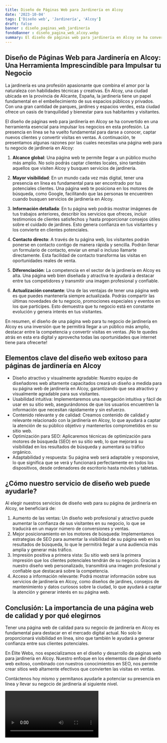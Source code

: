 ```yaml
---
title: Diseño de Páginas Web para Jardinería en Alcoy
date: '2023-10-04'
tags: ['Diseño web', 'Jardinería', 'Alcoy']
draft: false
banner : diseño_paginas_web_jardinería
fondoBanner : diseño_pagina_web_alcoy.webp
summary: El diseño de páginas web para jardinería en Alcoy se ha convertido en una herramienta esencial para impulsar los negocios en esta profesión. La presencia en línea se ha vuelto fundamental para darse a conocer, captar nuevos clientes y convertir visitas en ventas. A continuación, te presentamos algunas razones por las cuales necesitas una página web para tu negocio de jardinería en Alcoy
---
```


## Diseño de Páginas Web para Jardinería en Alcoy: Una Herramienta Imprescindible para Impulsar tu Negocio
La jardinería es una profesión apasionante que combina el amor por la naturaleza con habilidades técnicas y creativas. En Alcoy, una ciudad ubicada en la provincia de Alicante, España, la jardinería tiene un papel fundamental en el embellecimiento de sus espacios públicos y privados. Con una gran cantidad de parques, jardines y espacios verdes, esta ciudad ofrece un oasis de tranquilidad y bienestar para sus habitantes y visitantes.

El diseño de páginas web para jardinería en Alcoy se ha convertido en una herramienta esencial para impulsar los negocios en esta profesión. La presencia en línea se ha vuelto fundamental para darse a conocer, captar nuevos clientes y convertir visitas en ventas. A continuación, te presentamos algunas razones por las cuales necesitas una página web para tu negocio de jardinería en Alcoy:

1. **Alcance global**: Una página web te permite llegar a un público mucho más amplio. No solo podrás captar clientes locales, sino también aquellos que visiten Alcoy y busquen servicios de jardinería.

2. **Mayor visibilidad**: En un mundo cada vez más digital, tener una presencia en línea es fundamental para ser encontrado por tus potenciales clientes. Una página web te posiciona en los motores de búsqueda, como Google, facilitando que las personas te encuentren cuando busquen servicios de jardinería en Alcoy.

3. **Información detallada**: En tu página web podrás mostrar imágenes de tus trabajos anteriores, describir los servicios que ofreces, incluir testimonios de clientes satisfechos y hasta proporcionar consejos útiles sobre el cuidado de jardines. Esto genera confianza en tus visitantes y los convierte en clientes potenciales.

4. **Contacto directo**: A través de tu página web, los visitantes podrán ponerse en contacto contigo de manera rápida y sencilla. Podrán llenar un formulario de contacto, enviar un email o incluso llamarte directamente. Esta facilidad de contacto transforma las visitas en oportunidades reales de venta.

5. **Diferenciación**: La competencia en el sector de la jardinería en Alcoy es alta. Una página web bien diseñada y atractiva te ayudará a destacar entre tus competidores y transmitir una imagen profesional y confiable.

6. **Actualización constante**: Una de las ventajas de tener una página web es que puedes mantenerla siempre actualizada. Podrás compartir las últimas novedades de tu negocio, promociones especiales y eventos en los que participes. Esto demuestra que tu negocio está en constante evolución y genera interés en tus visitantes.

En resumen, el diseño de una página web para tu negocio de jardinería en Alcoy es una inversión que te permitirá llegar a un público más amplio, destacar entre la competencia y convertir visitas en ventas. ¡No te quedes atrás en esta era digital y aprovecha todas las oportunidades que internet tiene para ofrecerte!

<GifSeo />

<Cta />

## Elementos clave del diseño web exitoso para páginas de jardinería en Alcoy

- Diseño atractivo y visualmente agradable: Nuestro equipo de diseñadores web altamente capacitados creará un diseño a medida para su página web de jardinería en Alcoy, garantizando que sea atractivo y visualmente agradable para sus visitantes.
- Usabilidad intuitiva: Implementaremos una navegación intuitiva y fácil de usar en su sitio web, asegurándonos de que los usuarios encuentren la información que necesitan rápidamente y sin esfuerzo.
- Contenido relevante y de calidad: Creamos contenido de calidad y relevante relacionado con la jardinería en Alcoy, lo que ayudará a captar la atención de su público objetivo y mantenerlos comprometidos en su sitio web.
- Optimización para SEO: Aplicaremos técnicas de optimización para motores de búsqueda (SEO) en su sitio web, lo que mejorará su visibilidad en los resultados de búsqueda y aumentará su tráfico orgánico.
- Adaptabilidad y respuesta: Su página web será adaptable y responsive, lo que significa que se verá y funcionará perfectamente en todos los dispositivos, desde ordenadores de escritorio hasta móviles y tabletas.

## ¿Cómo nuestro servicio de diseño web puede ayudarle?

Al elegir nuestros servicios de diseño web para su página de jardinería en Alcoy, se beneficiará de:

1. Aumento de las ventas: Un diseño web profesional y atractivo puede aumentar la confianza de sus visitantes en su negocio, lo que se traducirá en un mayor número de conversiones y ventas.
2. Mejor posicionamiento en los motores de búsqueda: Implementamos estrategias de SEO para aumentar la visibilidad de su página web en los resultados de búsqueda, lo que le permitirá llegar a una audiencia más amplia y generar más tráfico.
3. Impresión positiva a primera vista: Su sitio web será la primera impresión que los clientes potenciales tendrán de su negocio. Gracias a nuestro diseño web personalizado, transmitirá una imagen profesional y confiable que destacará sobre la competencia.
4. Acceso a información relevante: Podrá mostrar información sobre sus servicios de jardinería en Alcoy, como diseños de jardines, consejos de mantenimiento y datos curiosos sobre la ciudad, lo que ayudará a captar la atención y generar interés en su página web.

## Conclusión: La importancia de una página web de calidad y por qué elegirnos

Tener una página web de calidad para su negocio de jardinería en Alcoy es fundamental para destacar en el mercado digital actual. No solo le proporcionará visibilidad en línea, sino que también le ayudará a generar confianza entre sus clientes potenciales.

En Élite Webs, nos especializamos en el diseño y desarrollo de páginas web para jardinería en Alcoy. Nuestro enfoque en los elementos clave del diseño web exitoso, combinado con nuestros conocimientos en SEO, nos permite crear sitios web altamente efectivos que convierten las visitas en ventas.

Contáctenos hoy mismo y permítanos ayudarle a potenciar su presencia en línea y llevar su negocio de jardinería al siguiente nivel.

<Video />

<CtaBot job='Jardinería' city='Alcoy'/>

<Gmaps query='Alcoy+españa+maps' />